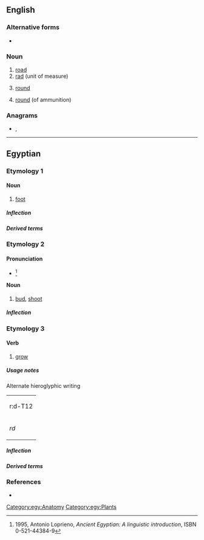 {{also|RD|rd.|-rd|Rd.|R&D|R & D}}
==English==

===Alternative forms===
* {{l|en|rd.}}

===Noun===
{{en-noun|?}}

# [[road]]
# [[rad]] (unit of measure)
# {{lb|en|knitting}} [[round]]
# {{lb|en|firearms}} [[round]] (of ammunition)

===Anagrams===
* {{l|en|Dr}}, {{l|en|Dr.}}

----

==Egyptian==

===Etymology 1===

====Noun====
{{head|egy|noun|g=m|head=<hiero>r:d-D56</hiero>}}

# [[foot]]

=====Inflection=====
{{egy-decl-noun|g=m|rd}}

=====Derived terms=====
{{der2|lang=egy
|{{l|egy|rdw||[[staircase]]}}
|{{l|egy|rdwj||[[servant]], [[footman]]}}}}

===Etymology 2===

====Pronunciation====
* {{a|Reconstructed}} {{IPA|/ˈraːduw/|lang=egy}}<ref name=Loprieno>1995, Antonio Loprieno, ''Ancient Egyptian: A linguistic introduction'', ISBN 0-521-44384-9</ref>

====Noun====
{{head|egy|noun|g=m|head=<hiero>r:d-M30</hiero>}}

# [[bud]], [[shoot]]

=====Inflection=====
{{egy-decl-noun|g=m|rd}}

===Etymology 3===

====Verb====
{{head|egy|verb|head=<hiero>r:d-M30</hiero>}}

# [[grow]]

=====Usage notes=====
Alternate hieroglyphic writing
{| class="wikitable"
| <hiero>r:d-T12</hiero>
|-
| ''rd''
|}

=====Inflection=====
{{egy-conj-2-lit|rd|rdd}}

=====Derived terms=====
{{der2|lang=egy
|{{l|egy|rwḏ||[[prosper]]}}}}

===References===
* {{R:egy:Faulkner}}
<references></references>

[[Category:egy:Anatomy]]
[[Category:egy:Plants]]